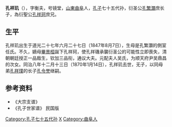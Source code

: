 '''孔祥玑'''（{{bd|1847年|8月7日|1870年|1月14日|catIdx=K}}），字衡夫，号镜堂，[[山東|山東]][[曲阜|曲阜]]人，[[孔子|孔子]]七十五代孙，衍圣公[[孔繁灝|孔繁灝]]庶长子，為衍聖公[[孔祥珂|孔祥珂]]庶兄。

==生平==
孔祥玑出生于道光二十七年六月二十七日（1847年8月7日），生母是孔繁灝的側室任氏。不久，嫡母[[畢景桓|畢景桓]]誕下孔祥珂，使孔祥璣承襲衍圣公的可能性立即喪失，清朝朝廷授正一品廕生，钦加三品衔，通议大夫。元配夫人吴氏，为顺天府尹吴鼎昌的次女。同治八年十二月十三日（1870年1月14日），孔祥玑去世，无子，以同母弟[[孔祥璞|孔祥璞]]的长子[[孔令誉|孔令誉]]继嗣。

==参考资料==
*《大宗支谱》
*《孔子世家谱》 民国版

{{DEFAULTSORT:Kong孔}}
[[Category:孔子七十五代孙|Category:孔子七十五代孙]]
[[Category:孔姓|X]]
[[Category:曲阜人|Category:曲阜人]]